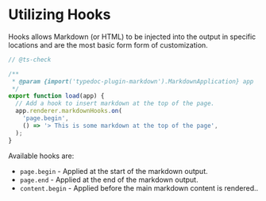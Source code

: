 # Utilizing Hooks

Hooks allows Markdown (or HTML) to be injected into the output in specific locations and are the most basic form form of customization.

```js filename="local-plugins/custom-plugin.mjs"
// @ts-check

/**
 * @param {import('typedoc-plugin-markdown').MarkdownApplication} app
 */
export function load(app) {
  // Add a hook to insert markdown at the top of the page.
  app.renderer.markdownHooks.on(
    'page.begin',
    () => '> This is some markdown at the top of the page',
  );
}
```

Available hooks are:

- `page.begin` - Applied at the start of the markdown output.
- `page.end` - Applied at the end of the markdown output.
- `content.begin` - Applied before the main markdown content is rendered..
